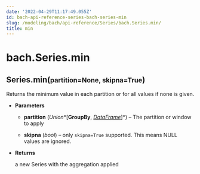 ```yaml
---
date: '2022-04-29T11:17:49.055Z'
id: bach-api-reference-series-bach-series-min
slug: /modeling/bach/api-reference/Series/bach.Series.min/
title: min
---
```


# bach.Series.min

<div class="method">
<h2 class="signature-class"><span class="additional-name">Series.</span><span class="name">min(</span><small class="parameter-list"><span class="parameter" id="partition">partition=None</span>, <span class="parameter" id="skipna">skipna=True</span></small>)</h2>


<div class="content">

Returns the minimum value in each partition or for all values if none is given.


* **Parameters**

    
    * **partition** (*Union**[**GroupBy**, *[*DataFrame*](/docs/modeling/bach/api-reference/DataFrame/bach.DataFrame/#bach.DataFrame)*]*) – The partition or window to apply


    * **skipna** (*bool*) – only `skipna=True` supported. This means NULL values are ignored.



* **Returns**

    a new Series with the aggregation applied



</div>

</div>
